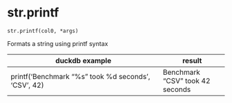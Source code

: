 # str.printf { #duckops.str.printf }

`str.printf(col0, *args)`

Formats a string using printf syntax

| duckdb example | result |
| -------------- | ------ |
| printf('Benchmark "%s" took %d seconds', 'CSV', 42) | Benchmark "CSV" took 42 seconds |
